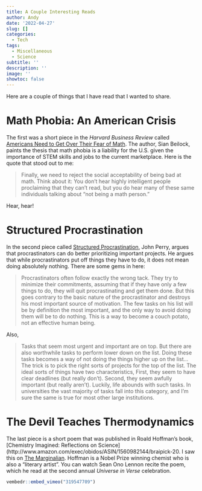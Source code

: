 ```yaml
---
title: A Couple Interesting Reads
author: Andy
date: '2022-04-27'
slug: []
categories:
  - Tech
tags:
  - Miscellaneous
  - Science
subtitle: ''
description: ''
image: ''
showtoc: false
---
```



Here are a couple of things that I have read that I wanted to share.

# Math Phobia: An American Crisis

The first was a short piece in the *Harvard Business Review* called [Americans Need to Get Over Their Fear of Math ](https://hbr.org/2019/10/americans-need-to-get-over-their-fear-of-math). The author, Sian Beilock, paints the thesis that math phobia is a liability for the U.S. given the importance of STEM skills and jobs to the current marketplace. Here is the quote that stood out to me:

> Finally, we need to reject the social acceptability of being bad at math. Think about it: You don’t hear highly intelligent people proclaiming that they can't read, but you do hear many of these same individuals talking about "not being a math person."

Hear, hear!


# Structured Procrastination

In the second piece called [Structured Procrastination](http://www.structuredprocrastination.com/), John Perry, argues that procrastinators can do better prioritizing important projects. He argues that while procrastinators put off things they have to do, it does not mean doing absolutely nothing. There are some gems in here:

> Procrastinators often follow exactly the wrong tack. They try to minimize their commitments, assuming that if they have only a few things to do, they will quit procrastinating and get them done. But this goes contrary to the basic nature of the procrastinator and destroys his most important source of motivation. The few tasks on his list will be by definition the most important, and the only way to avoid doing them will be to do nothing. This is a way to become a couch potato, not an effective human being.

Also,

> Tasks that seem most urgent and important are on top. But there are also worthwhile tasks to perform lower down on the list. Doing these tasks becomes a way of not doing the things higher up on the list...The trick is to pick the right sorts of projects for the top of the list. The ideal sorts of things have two characteristics, First, they seem to have clear deadlines (but really don't). Second, they seem awfully important (but really aren't). Luckily, life abounds with such tasks. In universities the vast majority of tasks fall into this category, and I'm sure the same is true for most other large institutions.


# The Devil Teaches Thermodynamics

The last piece is a short poem that was published in Roald Hoffman's book, [Chemistry Imagined: Reflections on Science](http://www.amazon.com/exec/obidos/ASIN/1560982144/braipick-20. I saw this on [The Marginalian](https://www.themarginalian.org/2019/02/26/the-devil-teaches-thermodynamics-roald-hoffmann-sean-ono-lennon/). Hoffman is a Nobel Prize winning chemist who is also a "literary artist". You can watch Sean Ono Lennon recite the poem, which he read at the second annual *Universe in Verse* celebration.


```r
vembedr::embed_vimeo("319547709")
```




